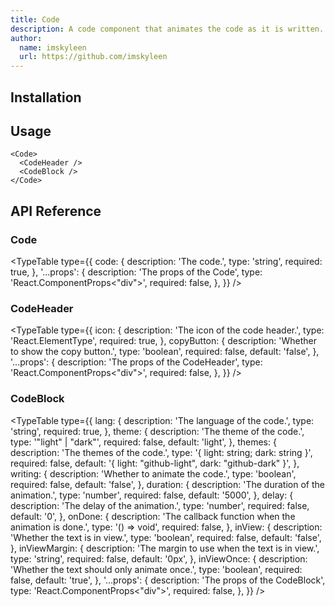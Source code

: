 ```yaml
---
title: Code
description: A code component that animates the code as it is written.
author:
  name: imskyleen
  url: https://github.com/imskyleen
---
```


<ComponentPreview name="demo-components-animate-code" />

## Installation

<ComponentInstallation name="components-animate-code" />

## Usage

```tsx
<Code>
  <CodeHeader />
  <CodeBlock />
</Code>
```

## API Reference

### Code

<TypeTable
  type={{
    code: {
      description: 'The code.',
      type: 'string',
      required: true,
    },
    '...props': {
      description: 'The props of the Code',
      type: 'React.ComponentProps<"div">',
      required: false,
    },
  }}
/>

### CodeHeader

<TypeTable
  type={{
    icon: {
      description: 'The icon of the code header.',
      type: 'React.ElementType',
      required: true,
    },
    copyButton: {
      description: 'Whether to show the copy button.',
      type: 'boolean',
      required: false,
      default: 'false',
    },
    '...props': {
      description: 'The props of the CodeHeader',
      type: 'React.ComponentProps<"div">',
      required: false,
    },
  }}
/>

### CodeBlock

<ExternalLink
  href="https://animate-ui.com/docs/primitives/animate/code-block#codeblock"
  text="Animate UI API Reference - CodeBlock Primitive"
/>

<TypeTable
  type={{
    lang: {
      description: 'The language of the code.',
      type: 'string',
      required: true,
    },
    theme: {
      description: 'The theme of the code.',
      type: '"light" | "dark"',
      required: false,
      default: 'light',
    },
    themes: {
      description: 'The themes of the code.',
      type: '{ light: string; dark: string }',
      required: false,
      default: '{ light: "github-light", dark: "github-dark" }',
    },
    writing: {
      description: 'Whether to animate the code.',
      type: 'boolean',
      required: false,
      default: 'false',
    },
    duration: {
      description: 'The duration of the animation.',
      type: 'number',
      required: false,
      default: '5000',
    },
    delay: {
      description: 'The delay of the animation.',
      type: 'number',
      required: false,
      default: '0',
    },
    onDone: {
      description: 'The callback function when the animation is done.',
      type: '() => void',
      required: false,
    },
    inView: {
      description: 'Whether the text is in view.',
      type: 'boolean',
      required: false,
      default: 'false',
    },
    inViewMargin: {
      description: 'The margin to use when the text is in view.',
      type: 'string',
      required: false,
      default: '0px',
    },
    inViewOnce: {
      description: 'Whether the text should only animate once.',
      type: 'boolean',
      required: false,
      default: 'true',
    },
    '...props': {
      description: 'The props of the CodeBlock',
      type: 'React.ComponentProps<"div">',
      required: false,
    },
  }}
/>
